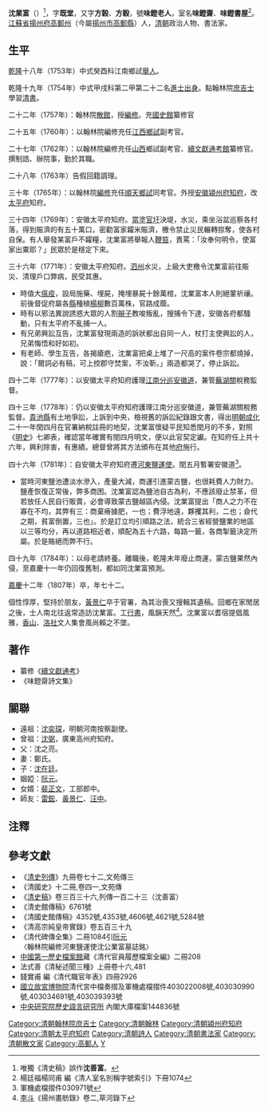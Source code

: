 '''沈業富'''（{{bd|1732年||1807年|catIdx=S沈}}）<ref>唯獨《清史稿》誤作'''沈善富'''。</ref>，字'''既堂'''，又字'''方榖'''、'''方穀'''，號'''味鐙老人'''，室名'''味鐙齋'''、'''味鐙書屋'''<ref>楊廷福楊同甫 編《清人室名別稱字號索引》下冊1074</ref>。[[江蘇省|江蘇省]][[揚州府|揚州府]][[高郵州|高郵州]]（今屬[[揚州市|揚州市]][[高郵縣|高郵縣]]）人，[[清朝|清朝]]政治人物、書法家。

==生平==
[[乾隆|乾隆]]十八年（1753年）中式癸酉科江南鄉試[[舉人|舉人]]。

乾隆十九年（1754年）中式甲戌科第二甲第二十二名[[進士出身|進士出身]]。點翰林院[[庶吉士|庶吉士]]學習[[清書|清書]]。

二十二年（1757年）：翰林院[[散館|散館]]，授[[編修|編修]]。充[[國史館_(清朝)|國史館]]纂修官

二十五年（1760年）：以翰林院編修充任[[江西|江西]][[鄉試|鄉試]]副考官。

二十七年（1762年）：以翰林院編修充任[[山西|山西]]鄉試副考官、[[續文獻通考館|續文獻通考館]]纂修官。撰制誥、辦院事，勤於其職。

二十八年（1763年）告假回籍調理。

三十年（1765年）：以翰林院[[編修|編修]]充任[[順天府|順天]][[鄉試|鄉試]]同考官。外授[[安徽|安徽]][[潁州府|潁州府]][[知府|知府]]，改[[太平府_(安徽省)|太平府]]知府。

三十四年（1769年）：安徽太平府知府。[[當塗|當塗]][[官圩|官圩]]決堤，水災，乘坐浴盆巡察各村落，得到賑濟的有五十萬口，密勸富家糶米賑濟，檄令禁止災民輾轉掠奪，使各村自保。有人舉發某富戶不糶糧，沈業富將舉報人[[鞭笞|鞭笞]]，責罵：「汝奉何明令，使富家出粟耶？」民眾於是穩定下來。

三十六年（1771年）：安徽太平府知府。[[泗州|泗州]]水災，上級大吏檄令沈業富前往賑災、清理戶口弊病，民受其惠。
*時值大[[瘟疫|瘟疫]]，設局施藥、埋屍，掩埋暴屍十餘萬棺，沈業富本人則絕葷祈禳。前後督促府屬各[[縣|縣]]種植[[楊柳|楊柳]]數百萬株，官路成蔭。
*時有以邪法異說誘惑大眾的人割[[剃髮令|辮子]]教唆叛亂，搜捕令下達，安徽各府都騷動，只有太平府不亂捕一人。
*有兄弟興訟互告，沈業富發現兩造的訴狀都出自同一人，杖打主使興訟的人，兄弟悔悟和好如初。
*有老師、學生互告，各揭瘡疤，沈業富把桌上堆了一尺高的案件卷宗都燒掉，說：「爾詞必有稿，可上控郡守焚案，不汝靳。」兩造都哭了，停止訴訟。

四十二年（1777年）：以安徽太平府知府護理[[江南分巡安徽道|江南分巡安徽道]]，兼管[[蕪湖關|蕪湖關]]稅務監督。

四十三年（1778年）：仍以安徽太平府知府護理江南分巡安徽道，兼管蕪湖關稅務監督。[[貴池縣|貴池縣]]有土地爭訟，上訴到中央，檢視舊的訴訟紀錄跟文書，得出[[明朝|明朝]][[成化|成化]]二十一年閏四月在官署納稅註冊的地契，沈業富懷疑平民知悉閏月的不多，對照《[[明史|明史]]》七卿表，確認當年確實有閏四月明文，便以此官契定讞。在知府任上共十六年，興利除害，有惠績。總督曾將其方法頒布在其他[[府|府]]施行。

四十六年（1781年）：自安徽太平府知府遷[[河東鹽運使|河東鹽運使]]。閏五月暫署安徽道<ref>軍機處檔摺件030971號</ref>。
*當時河東鹽池遭淡水滲入，產量大減，商運引進蒙古鹽，也很耗費人力財力。鹽產恢復正常後，弊多商困。沈業富認為鹽池自古為利，不應該廢止禁革，但若放任人民自行販賣，必會導致蒙古鹽越區內侵。沈業富提出「商人之力不在寡在不均，其弊有三：商棄瘠據肥，一也；費浮地遠，夥攫其利，二也；僉代之期，貧富倒置，三也」。於是訂立均引順路之法，統合三省經營鹽業的地區以三等均分，再以道路相近者，順配為五十六路，每路一籤，各商掣籤決定所屬。於是賂絕而弊不行。

四十九年（1784年）：以母老請終養。離職後，乾隆末年廢止商運，蒙古鹽果然內侵，至嘉慶十一年仍回復舊制，都如同沈業富預測。

[[嘉慶|嘉慶]]十二年（1807年）卒，年七十二。

個性惇厚，堅持於朋友，[[黃景仁|黃景仁]]卒于官署，為其治喪又搜輯其遺稿。回鄉在家閒居之後，士人南北往返常造訪沈業富。工[[行書|行書]]，風韻天然<ref>[[李斗|李斗]]《揚州畫舫錄》卷二,草河錄下</ref>。沈業富以耆宿提倡風雅，[[香山九老|香山]]、[[洛社耆英|洛社]]文人集會風尚賴之不墜。

== 著作 ==
*纂修《[[續文獻通考|續文獻通考]]》
*《味鐙齋詩文集》

== 關聯 ==
*遠祖：[[沈奕琛|沈奕琛]]，明朝河南按察副使。
*曾祖：[[沈弼_(清朝)|沈弼]]，廣東高州府知府。
*父：沈之亮。
*妻：鄭氏。
*子：[[沈在廷|沈在廷]]。
*姻婭：[[阮元|阮元]]。
*女婿：[[裴正文|裴正文]]，工部郎中。
*師友：[[雷鋐|雷鋐]]、[[黃景仁|黃景仁]]、[[汪中|汪中]]。

== 注釋 ==
{{reflist}}
== 參考文獻 ==
*《[[清史列傳|清史列傳]]》九冊卷七十二,文苑傳三
*《清國史》十二冊,卷四一,文苑傳
*《[[清史稿|清史稿]]》卷三百三十六,列傳一百二十三（沈善富）
*《清史館傳稿》6761號
*《清國史館傳稿》4352號,4353號,4606號,4621號,5284號
*《清高宗純皇帝實錄》卷五百三十九
*《清代碑傳全集》二冊1084引[[阮元|阮元]]〈翰林院編修河東鹽運使沈公業富墓誌銘〉
*[[中國第一歷史檔案館|中國第一歷史檔案館]]藏《清代官員履歷檔案全編》二冊208
*法式善《清秘述聞三種》上冊卷十六,481  
*錢實甫 編《清代職官年表》四冊2926
*[[國立故宮博物院|國立故宮博物院]]清代宮中檔奏摺及軍機處檔摺件403022008號,403030990號,403034691號,403039393號
*[[中央研究院|中央研究院]][http://www.ihp.sinica.edu.tw/ 歷史語言研究所] {{Wayback|url=http://www.ihp.sinica.edu.tw/ |date=20100424033054 }}內閣大庫檔案144836號


{{乾隆十九年甲戌科殿試金榜}}
{{DEFAULTSORT:Shen沈}}
[[Category:清朝翰林院庶吉士|Category:清朝翰林院庶吉士]]
[[Category:清朝翰林|Category:清朝翰林]]
[[Category:清朝潁州府知府|Category:清朝潁州府知府]]
[[Category:清朝太平府知府|Category:清朝太平府知府]]
[[Category:清朝詩人|Category:清朝詩人]]
[[Category:清朝書法家|Category:清朝書法家]]
[[Category:清朝散文家|Category:清朝散文家]]
[[Category:高郵人|Category:高郵人]]
[[Category:沈姓|Y]]